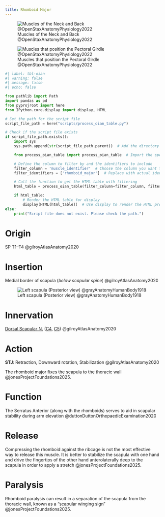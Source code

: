 ```yaml
---
title: Rhomboid Major
---
```



![Muscles of the Neck and Back @OpenStaxAnatomyPhysiology2022](/The Archive/Images/OpenStax Anatomy and Physiology 2e/fig11.15 Muscles of the Neck and Back.jpeg){#fig-openstax-fig11.15}

![Muscles that position the Pectoral Girdle @OpenStaxAnatomyPhysiology2022](/The Archive/Images/OpenStax Anatomy and Physiology 2e/fig11.22 Muscles That Position the Pectoral Girdle.jpeg){#fig-openstax-fig11.22}

```python
#| label: tbl-oian
#| warning: false
#| message: false
#| echo: false

from pathlib import Path
import pandas as pd
from pyprojroot import here
from IPython.core.display import display, HTML

# Set the path for the script file
script_file_path = here("scripts/process_oian_table.py")

# Check if the script file exists
if script_file_path.exists():
    import sys
    sys.path.append(str(script_file_path.parent))  # Add the directory of the script to the system path

    from process_oian_table import process_oian_table  # Import the specific function

    # Define the column to filter by and the identifiers to include
    filter_column = 'muscle_identifier'  # Choose the column you want to filter by
    filter_identifiers = ['rhomboid_major']  # Replace with actual identifiers you want to include

    # Call the function to get the HTML table with filtering
    html_table = process_oian_table(filter_column=filter_column, filter_identifiers=filter_identifiers)

    if html_table:
        # Render the HTML table for display
        display(HTML(html_table))  # Use display to render the HTML properly
else:
    print("Script file does not exist. Please check the path.")

```

# Origin {#origin}

SP T1–T4 @gilroyAtlasAnatomy2020

# Insertion {#insertion}

Medial border of scapula (*below scapular spine*) @gilroyAtlasAnatomy2020

![Left scapula (Posterior view) @grayAnatomyHumanBody1918](/The Archive/Images/Gray anatomy 1918 images/Osteology/image203 gray1918 Left scapula. Dorsal surface.gif){#fig-gray1918-image203}

# Innervation {#innervation}

[Dorsal Scapular N.]({{< var ref-dorsal-scapular-nerve.path >}}) ([C4]({{< var ref-nerve-root.c4 >}}), [C5]({{< var ref-nerve-root.c5 >}})) @gilroyAtlasAnatomy2020

# Action {#action}

**STJ**: Retraction, Downward rotation, Stabilization @gilroyAtlasAnatomy2020 

The rhomboid major fixes the scapula to the thoracic wall @jonesProjectFoundations2025.



# Function

The Serratus Anterior (along with the rhomboids) serves to aid in scapular stability during arm elevation @duttonDuttonOrthopaedicExamination2020 



# Release {#release}

Compressing the rhomboid against the ribcage is not the most effective way to release this muscle.
It is better to stabilize the scapula with one hand and drive the fingertips of the other hand anterolaterally deep to the scapula in order to apply a stretch @jonesProjectFoundations2025.


# Paralysis {#paralysis}

Rhomboid paralysis can result in a separation of the scapula from the thoracic wall, known as a "scapular winging sign" @jonesProjectFoundations2025.